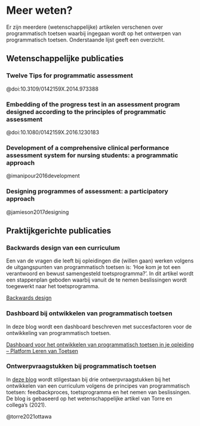 # Meer weten? 

Er zijn meerdere (wetenschappelijke) artikelen verschenen over programmatisch toetsen waarbij ingegaan wordt op het ontwerpen van programmatisch toetsen. Onderstaande lijst geeft een overzicht.  

## Wetenschappelijke publicaties 

### Twelve Tips for programmatic assessment 

@doi:10.3109/0142159X.2014.973388

### Embedding of the progress test in an assessment program designed according to the principles of programmatic assessment 

@doi:10.1080/0142159X.2016.1230183

### Development of a comprehensive clinical performance assessment system for nursing students: a programmatic approach 

@imanipour2016development

### Designing programmes of assessment: a participatory approach 

@jamieson2017designing

## Praktijkgerichte publicaties 

### Backwards design van een curriculum 

Een van de vragen die leeft bij opleidingen die (willen gaan) werken volgens de uitgangspunten van programmatisch toetsen is: ‘Hoe kom je tot een verantwoord en bewust samengesteld toetsprogramma?’. In dit artikel wordt een stappenplan geboden waarbij vanuit de te nemen beslissingen wordt toegewerkt naar het toetsprogramma.  

[Backwards design](./bronnen/40_Backwards_design.pdf)

### Dashboard bij ontwikkelen van programmatisch toetsen 

In deze blog wordt een dashboard beschreven met succesfactoren voor de ontwikkeling van programmatisch toetsen.  

[Dashboard voor het ontwikkelen van programmatisch toetsen in je opleiding – Platform Leren van Toetsen](https://lerenvantoetsen.nl/dashboard-voor-het-ontwikkelen-van-programmatisch-toetsen-in-je-opleiding/)

### Ontwerpvraagstukken bij programmatisch toetsen 

In [deze blog](https://lerenvantoetsen.nl/houvast-bij-het-invoeren-van-programmatisch-toetsen-in-de-praktijk/) wordt stilgestaan bij drie ontwerpvraagstukken bij het ontwikkelen van een curriculum volgens de principes van programmatisch toetsen: feedbackproces, toetsprogramma en het nemen van beslissingen. De blog is gebaseerd op het wetenschappelijke artikel van Torre en collega's (2021). 

@torre2021ottawa
